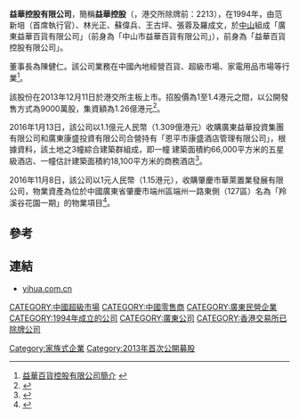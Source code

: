 '''益華控股有限公司'''，簡稱'''益華控股'''（'''{{lang-en|Yi Hua Holdings Limited}}'''，港交所除牌前：2213），在1994年，由范新培（首席執行官）、林光正、蘇偉兵、王古坪、張蓉及羅成文，於[[中山市|中山]]組成「廣東益華百貨有限公司」（前身為「中山市益華百貨有限公司」），前身為「益華百貨控股有限公司」。

董事長為陳健仁。該公司業務在中國內地經營百貨、超級市場、家電用品市場等行業<ref>[http://www.yihua.com.cn/irm/ts/irmcp.aspx 益華百貨控股有限公司簡介] {{Wayback|url=http://www.yihua.com.cn/irm/ts/irmcp.aspx |date=20140309184824 }}</ref>。

該股份在2013年12月11日於港交所主板上市。招股價為1至1.4港元之間，以公開發售方式為9000萬股，集資額為1.26億港元<REF>
{{Cite web |url=http://www.yihua.com.cn/UploadFiles/Download/C101-Full.pdf |title=益華百貨控股有限公司招股資料 |access-date=2014-03-09 |archive-date=2016-07-15 |archive-url=https://web.archive.org/web/20160715224327/http://www.yihua.com.cn/UploadFiles/Download/C101-Full.pdf |dead-url=no }}
</REF>。

2016年1月13日，該公司以1.1億元人民幣（1.309億港元）收購廣東益華投資集團有限公司和廣東康盛投資有限公司合營持有「恩平市康盛酒店管理有限公司」，根據資料，該土地之3幢綜合建築群組成，即一幢 建築面積約66,000平方米的五星級酒店、一幢估計建築面積約18,100平方米的商務酒店<ref>{{Cite web |url=http://www.hkexnews.hk/listedco/listconews/sehk/2016/0114/LTN20160114018_C.pdf |title=主要及關連交易 有關 收購恩平市康盛酒店管理有限公司 全部股權通告 |access-date=2016-01-13 |archive-date=2017-01-14 |archive-url=https://web.archive.org/web/20170114230650/http://www.hkexnews.hk/listedco/listconews/sehk/2016/0114/LTN20160114018_C.pdf |dead-url=no }}</ref>。

2016年11月8日，該公司以1元人民幣（1.15港元），收購肇慶市華萊置業發展有限公司，物業資產為位於中國廣東省肇慶市端州區端州一路東側（127區）名為「羚溪谷花園一期」的物業項目<ref>{{Cite web |url=http://www.hkexnews.hk/listedco/listconews/sehk/2016/1108/LTN20161108566_C.pdf |title=須予披露交易 有關收購肇慶市華萊置業發展有限公司之全部權益通告 |access-date=2016-11-08 |archive-date=2017-01-14 |archive-url=https://web.archive.org/web/20170114230644/http://www.hkexnews.hk/listedco/listconews/sehk/2016/1108/LTN20161108566_C.pdf |dead-url=no }}</ref>。

==參考==
{{REFLIST}}

==連結==
*[http://www.yihua.com.cn/ yihua.com.cn] {{Wayback|url=http://www.yihua.com.cn/ |date=20200227200440 }}

[[CATEGORY:中國超級市場|CATEGORY:中國超級市場]]
[[CATEGORY:中國零售商|CATEGORY:中國零售商]]
[[CATEGORY:廣東民營企業|CATEGORY:廣東民營企業]]
[[CATEGORY:1994年成立的公司|CATEGORY:1994年成立的公司]]
[[CATEGORY:廣東公司|CATEGORY:廣東公司]]
[[CATEGORY:香港交易所已除牌公司|CATEGORY:香港交易所已除牌公司]]
[[Category:家族式企業|Category:家族式企業]]
[[Category:2013年首次公開募股|Category:2013年首次公開募股]]